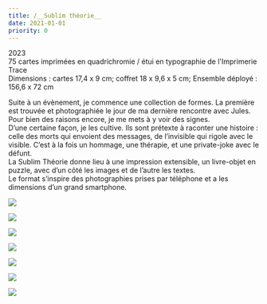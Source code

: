 ```yaml
---
title: /__Sublim théorie__
date: 2021-01-01
priority: 0
---
```

2023\
75 cartes imprimées en quadrichromie / étui en typographie de l'Imprimerie Trace\
Dimensions : cartes 17,4 x 9 cm; coffret 18 x 9,6 x 5 cm; Ensemble déployé : 156,6 x 72 cm

Suite à un évènement, je commence une collection de formes. La première est trouvée et photographiée le jour de ma dernière rencontre avec Jules. Pour bien des raisons encore, je me mets à y voir des signes.\
D’une certaine façon, je les cultive. Ils sont prétexte à raconter une histoire : celle des morts qui envoient des messages, de l’invisible qui rigole avec le visible. C’est à la fois un hommage, une thérapie, et une private-joke avec le défunt.\
La Sublim Théorie donne lieu à une impression extensible, un livre-objet en puzzle, avec d’un côté les images et de l’autre les textes.\
Le format s’inspire des photographies prises par téléphone et a les dimensions d’un grand smartphone.

![](src/assets/images/projects/sublim-theorie/1_DSC09541_R1.jpg)

![](src/assets/images/projects/sublim-theorie/2_DSC09587_R1.jpg)

![](src/assets/images/projects/sublim-theorie/3_DSC09614_R1.jpg)

![](src/assets/images/projects/sublim-theorie/z_DSC09611_R3.jpg)

![](src/assets/images/projects/sublim-theorie/8_DSC09493_R3.jpg)

![](src/assets/images/projects/sublim-theorie/6_DSC09593_R1.jpg)

![](src/assets/images/projects/sublim-theorie/10_DSC09544_R2.jpg)
